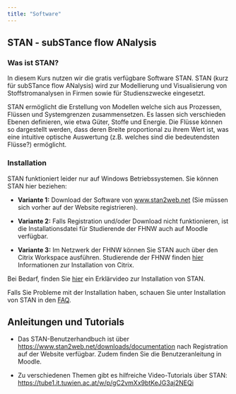 ---
title: "Software"
---

## STAN - subSTance flow ANalysis

### Was ist STAN?

In diesem Kurs nutzen wir die gratis verfügbare Software STAN. STAN (kurz für subSTance flow ANalysis) wird zur Modellierung und Visualisierung von Stoffstromanalysen in Firmen sowie für Studienszwecke eingesetzt.

STAN ermöglicht die Erstellung von Modellen welche sich aus Prozessen, Flüssen und Systemgrenzen zusammensetzen. Es lassen sich verschieden Ebenen definieren, wie etwa Güter, Stoffe und Energie. Die Flüsse können so dargestellt werden, dass deren Breite proportional zu ihrem Wert ist, was eine intuitive optische Auswertung (z.B. welches sind die bedeutendsten Flüsse?) ermöglicht.

### Installation

STAN funktioniert leider nur auf Windows Betriebssystemen. Sie können STAN hier beziehen:

-   **Variante 1:** Download der Software von [www.stan2web.net](http://www.stan2web.net/) (Sie müssen sich vorher auf der Website registrieren).

-   **Variante 2:** Falls Registration und/oder Download nicht funktionieren, ist die Installationsdatei für Studierende der FHNW auch auf Moodle verfügbar.

-   **Variante 3:** Im Netzwerk der FHNW können Sie STAN auch über den Citrix Workspace ausführen. Studierende der FHNW finden [hier](https://help.fhnw.ch/1304/citrix-installieren-aktivieren/#F%C3%BCr+Studenten) Informationen zur Installation von Citrix.

Bei Bedarf, finden Sie [hier](https://tube1.it.tuwien.ac.at/w/p/gC2vmXx9btKeJG3aj2NEQi?playlistPosition=1&resume=true) ein Erklärvideo zur Installation von STAN.

Falls Sie Probleme mit der Installation haben, schauen Sie unter Installation von STAN in den [FAQ](Lektion0_3_FAQ.qmd).

## Anleitungen und Tutorials

-   Das STAN-Benutzerhandbuch ist über <https://www.stan2web.net/downloads/documentation> nach Registration auf der Website verfügbar. Zudem finden Sie die Benutzeranleitung in Moodle.

-   Zu verschiedenen Themen gibt es hilfreiche Video-Tutorials über STAN: <https://tube1.it.tuwien.ac.at/w/p/gC2vmXx9btKeJG3aj2NEQi>
